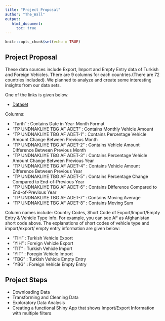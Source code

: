 ```yaml
---
title: "Project Proposal"
author: "The_Wall"
output:
   html_document:
     toc: true
---
```


```r
knitr::opts_chunk$set(echo = TRUE)
```

## Project Proposal

These data sources include Export, Import and Empty Entry data of Turkish and Foreign Vehicles. There are 9 columns for each countries.(There are 72 countries included). We planned to analyze and create some interesting insights from our data sets.  


One of the links is given below. \

- [Dataset](https://evds2.tcmb.gov.tr/index.php?/evds/serieMarket/collapse_19/5100/DataGroup/english/bie_undnakliyetih/)

Columns:

- "Tarih"                        : Contains Date in Year-Month Format
- "TP UNDNAKLIYE TBG AF ADET"    : Contains Monthly Vehicle Amount
- "TP UNDNAKLIYE TBG AF ADET-1"  : Contains Percentage Vehicle Amount Change Between Previous Month 
- "TP UNDNAKLIYE TBG AF ADET-2"  : Contains Vehicle Amount Difference Between Previous Month
- "TP UNDNAKLIYE TBG AF ADET-3"  : Contains Percentage Vehicle Amount Change Between Previous Year
- "TP UNDNAKLIYE TBG AF ADET-4"  : Contains Vehicle Amount Difference Between Previous Year
- "TP UNDNAKLIYE TBG AF ADET-5"  : Contains Percentage Change Compared to End-of-Previous Year
- "TP UNDNAKLIYE TBG AF ADET-6"  : Contains Difference Compared to End-of-Previous Year
- "TP UNDNAKLIYE TBG AF ADET-7"  : Contains Moving Average
- "TP UNDNAKLIYE TBG AF ADET-8"  : Contains Moving Sum

Column names include: Country Codes, Short Code of Export/Import/Empty Entry & Vehicle Type Info. 
For example, you can see AF as Afghanistan short code above. The explanations of short codes of 
vehicle type and import/export/ empty entry information are given below:

- "TIH" : Turkish Vehicle Export
- "YIH" : Foreign Vehicle Export
- "TIT" : Turkish Vehicle Import
- "YIT" : Foregin Vehicle Import
- "TBG" : Turkish Vehicle Empty Entry
- "YBG" : Foreign Vehicle Empty Entry



## Project Steps

- Downloading Data
- Transforming and Cleaning Data
- Exploratory Data Analysis
- Creating a functional Shiny App that shows Import/Export Information with multiple filters



